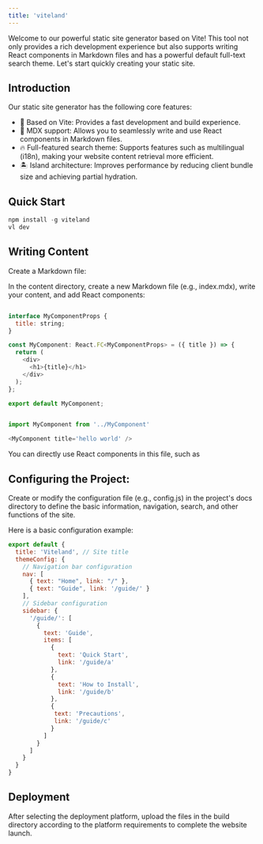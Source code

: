 ---
title: 'viteland'
---

Welcome to our powerful static site generator based on Vite! This tool not only provides a rich development experience but also supports writing React components in Markdown files and has a powerful default full-text search theme. Let's start quickly creating your static site.

## Introduction
Our static site generator has the following core features:

- 🚀 Based on Vite: Provides a fast development and build experience.
- 📝 MDX support: Allows you to seamlessly write and use React components in Markdown files.
- 🔥 Full-featured search theme: Supports features such as multilingual (i18n), making your website content retrieval more efficient.
- 🏝️ Island architecture: Improves performance by reducing client bundle size and achieving partial hydration.

## Quick Start

```js
npm install -g viteland
vl dev
```

## Writing Content
Create a Markdown file:

In the content directory, create a new Markdown file (e.g., index.mdx), write your content, and add React components:

```js

interface MyComponentProps {
  title: string;
}

const MyComponent: React.FC<MyComponentProps> = ({ title }) => {
  return (
    <div>
      <h1>{title}</h1>
    </div>
  );
};

export default MyComponent;


import MyComponent from '../MyComponent'

<MyComponent title='hello world' />

```
You can directly use React components in this file, such as <MyComponent title='hello world' />

## Configuring the Project:

Create or modify the configuration file (e.g., config.js) in the project's docs directory to define the basic information, navigation, search, and other functions of the site.

Here is a basic configuration example:
```js
export default {
  title: 'Viteland', // Site title
  themeConfig: {
    // Navigation bar configuration
    nav: [
      { text: "Home", link: "/" },
      { text: "Guide", link: '/guide/' }
    ],
    // Sidebar configuration
    sidebar: {
      '/guide/': [
        {
          text: 'Guide',
          items: [
            {
              text: 'Quick Start',
              link: '/guide/a'
            },
            {
              text: 'How to Install',
              link: '/guide/b'
            },
            {
             text: 'Precautions',
             link: '/guide/c'
            }
          ]
        }
      ]
    }
  }
}
```

## Deployment
After selecting the deployment platform, upload the files in the build directory according to the platform requirements to complete the website launch.
